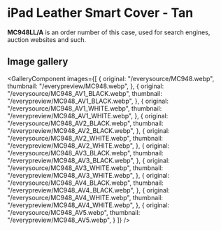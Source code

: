 
# iPad Leather Smart Cover - Tan

<Callout type='info' emoji='👉🏻'>**MC948LL/A** is an order number of this case, used for search engines, auction websites and such.</Callout>

## Image gallery

<GalleryComponent
    images={[
      {
        original: "/everysource/MC948.webp",
        thumbnail: "/everypreview/MC948.webp",
      },
      {
        original: "/everysource/MC948_AV1_BLACK.webp",
        thumbnail: "/everypreview/MC948_AV1_BLACK.webp",
      },
      {
        original: "/everysource/MC948_AV1_WHITE.webp",
        thumbnail: "/everypreview/MC948_AV1_WHITE.webp",
      },
      {
        original: "/everysource/MC948_AV2_BLACK.webp",
        thumbnail: "/everypreview/MC948_AV2_BLACK.webp",
      },
      {
        original: "/everysource/MC948_AV2_WHITE.webp",
        thumbnail: "/everypreview/MC948_AV2_WHITE.webp",
      },
      {
        original: "/everysource/MC948_AV3_BLACK.webp",
        thumbnail: "/everypreview/MC948_AV3_BLACK.webp",
      },
      {
        original: "/everysource/MC948_AV3_WHITE.webp",
        thumbnail: "/everypreview/MC948_AV3_WHITE.webp",
      },
      {
        original: "/everysource/MC948_AV4_BLACK.webp",
        thumbnail: "/everypreview/MC948_AV4_BLACK.webp",
      },
      {
        original: "/everysource/MC948_AV4_WHITE.webp",
        thumbnail: "/everypreview/MC948_AV4_WHITE.webp",
      },
      {
        original: "/everysource/MC948_AV5.webp",
        thumbnail: "/everypreview/MC948_AV5.webp",
      }
    ]}
  />
